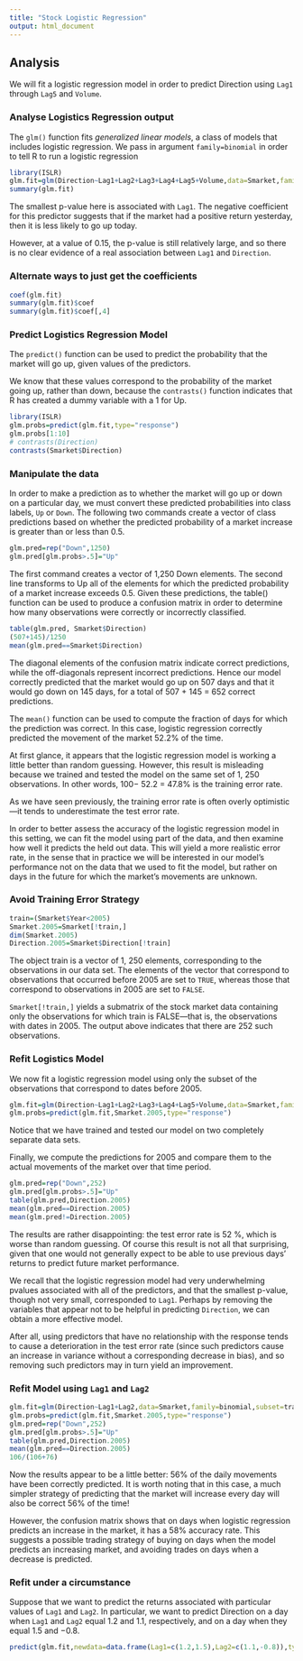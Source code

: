 ```yaml
---
title: "Stock Logistic Regression"
output: html_document
---
```



## Analysis

We will fit a logistic regression model in order to predict Direction using `Lag1` through `Lag5` and `Volume`.

### Analyse Logistics Regression output

The `glm()` function fits *generalized linear models*, a class of models that includes logistic regression. We pass in argument `family=binomial` in order to tell R to run a logistic regression

```r
library(ISLR)
glm.fit=glm(Direction~Lag1+Lag2+Lag3+Lag4+Lag5+Volume,data=Smarket,family=binomial)
summary(glm.fit)
```

The smallest p-value here is associated with `Lag1`. The negative coefficient for this predictor suggests that if the market had a positive return yesterday, then it is less likely to go up today.

However, at a value of 0.15, the p-value is still relatively large, and so there is no clear evidence of a real association between `Lag1` and `Direction`.

### Alternate ways to just get the coefficients

```r
coef(glm.fit)
summary(glm.fit)$coef
summary(glm.fit)$coef[,4]
```

### Predict Logistics Regression Model

The `predict()` function can be used to predict the probability that the market will go up, given values of the predictors.

We know that these values correspond to the probability of the market going up, rather than down, because the `contrasts()` function indicates that R has created a dummy variable with a 1 for Up.

```r
library(ISLR)
glm.probs=predict(glm.fit,type="response")
glm.probs[1:10]
# contrasts(Direction)
contrasts(Smarket$Direction)
```

### Manipulate the data 

In order to make a prediction as to whether the market will go up or down on a particular day, we must convert these predicted probabilities into class labels, `Up` or `Down`. The following two commands create a vector of class predictions based on whether the predicted probability of a market increase is greater than or less than 0.5.

```r
glm.pred=rep("Down",1250)
glm.pred[glm.probs>.5]="Up"
```

The first command creates a vector of 1,250 Down elements. The second line transforms to Up all of the elements for which the predicted probability of a market increase exceeds 0.5. Given these predictions, the table() function can be used to produce a confusion matrix in order to determine how many observations were correctly or incorrectly classified.

```r
table(glm.pred, Smarket$Direction)
(507+145)/1250
mean(glm.pred==Smarket$Direction)
```

The diagonal elements of the confusion matrix indicate correct predictions, while the off-diagonals represent incorrect predictions. Hence our model correctly predicted that the market would go up on 507 days and that it would go down on 145 days, for a total of 507 + 145 = 652 correct predictions.

The `mean()` function can be used to compute the fraction of days for which the prediction was correct. In this case, logistic regression correctly predicted the movement of the market 52.2% of the time.


At first glance, it appears that the logistic regression model is working a little better than random guessing. However, this result is misleading because we trained and tested the model on the same set of 1, 250 observations. In other words, 100− 52.2 = 47.8% is the training error rate.

As we have seen previously, the training error rate is often overly optimistic—it tends to underestimate the test error rate.

In order to better assess the accuracy of the logistic regression model in this setting, we can fit the model using part of the data, and then examine how well it predicts the held out data. This will yield a more realistic error rate, in the sense that in practice we will be interested in our model’s performance not on the data that we used to fit the model, but rather on days in the future for which the market’s movements are unknown.

### Avoid Training Error Strategy

```r
train=(Smarket$Year<2005)
Smarket.2005=Smarket[!train,]
dim(Smarket.2005)
Direction.2005=Smarket$Direction[!train]
```

The object train is a vector of 1, 250 elements, corresponding to the observations in our data set. The elements of the vector that correspond to observations that occurred before 2005 are set to `TRUE`, whereas those that correspond to observations in 2005 are set to `FALSE`.

`Smarket[!train,]` yields a submatrix of the stock market data containing only the observations for which train is FALSE—that is, the observations with dates in 2005. The output above indicates that there are 252 such observations.


### Refit Logistics Model

We now fit a logistic regression model using only the subset of the observations that correspond to dates before 2005.

```r
glm.fit=glm(Direction~Lag1+Lag2+Lag3+Lag4+Lag5+Volume,data=Smarket,family=binomial,subset=train)
glm.probs=predict(glm.fit,Smarket.2005,type="response")
```

Notice that we have trained and tested our model on two completely separate data sets.

Finally, we compute the predictions for 2005 and compare them to the actual movements of the market over that time period.

```r
glm.pred=rep("Down",252)
glm.pred[glm.probs>.5]="Up"
table(glm.pred,Direction.2005)
mean(glm.pred==Direction.2005)
mean(glm.pred!=Direction.2005)
```

The results are rather disappointing: the test error rate is 52 %, which is worse than random guessing. Of course this result is not all that surprising, given that one would not generally expect to be able to use previous days’ returns to predict future market performance.

We recall that the logistic regression model had very underwhelming pvalues associated with all of the predictors, and that the smallest p-value, though not very small, corresponded to `Lag1`. Perhaps by removing the variables that appear not to be helpful in predicting `Direction`, we can obtain a more effective model.

After all, using predictors that have no relationship with the response tends to cause a deterioration in the test error rate (since such predictors cause an increase in variance without a corresponding decrease in bias), and so removing such predictors may in turn yield an improvement.



### Refit Model using `Lag1` and `Lag2`

```r
glm.fit=glm(Direction~Lag1+Lag2,data=Smarket,family=binomial,subset=train)
glm.probs=predict(glm.fit,Smarket.2005,type="response")
glm.pred=rep("Down",252)
glm.pred[glm.probs>.5]="Up"
table(glm.pred,Direction.2005)
mean(glm.pred==Direction.2005)
106/(106+76)
```


Now the results appear to be a little better: 56% of the daily movements have been correctly predicted. It is worth noting that in this case, a much simpler strategy of predicting that the market will increase every day will also be correct 56% of the time!

However, the confusion matrix shows that on days when logistic regression predicts an increase in the market, it has a 58% accuracy rate. This suggests a possible trading strategy of buying on days when the model predicts an increasing market, and avoiding trades on days when a decrease is predicted.


### Refit under a circumstance

Suppose that we want to predict the returns associated with particular values of `Lag1` and `Lag2`. In particular, we want to predict Direction on a day when `Lag1` and `Lag2` equal 1.2 and 1.1, respectively, and on a day when they equal 1.5 and −0.8.


```r
predict(glm.fit,newdata=data.frame(Lag1=c(1.2,1.5),Lag2=c(1.1,-0.8)),type="response")
```
